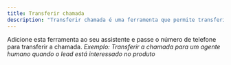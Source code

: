 ```yaml
---
title: Transferir chamada
description: "Transferir chamada é uma ferramenta que permite transferir uma chamada para outro número de telefone."
---
```


Adicione esta ferramenta ao seu assistente e passe o número de telefone para transferir a chamada.
_Exemplo: Transferir a chamada para um agente humano quando o lead está interessado no produto_
